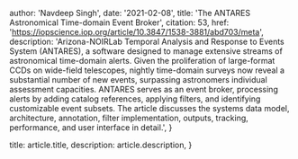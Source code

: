 
  author: 'Navdeep Singh',
  date: '2021-02-08',
  title: 'The ANTARES Astronomical Time-domain Event Broker',
  citation: 53,
  href: 'https://iopscience.iop.org/article/10.3847/1538-3881/abd703/meta',
  description:
    'Arizona-NOIRLab Temporal Analysis and Response to Events System (ANTARES), a software designed to manage extensive streams of astronomical time-domain alerts. Given the proliferation of large-format CCDs on wide-field telescopes, nightly time-domain surveys now reveal a substantial number of new events, surpassing astronomers individual assessment capacities. ANTARES serves as an event broker, processing alerts by adding catalog references, applying filters, and identifying customizable event subsets. The article discusses the systems data model, architecture, annotation, filter implementation, outputs, tracking, performance, and user interface in detail.',
}

  title: article.title,
  description: article.description,
}

